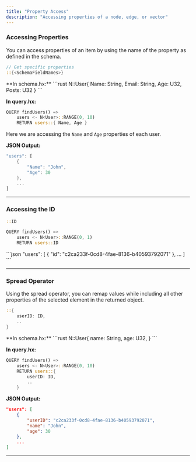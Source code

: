 ```yaml
---
title: "Property Access"
description: "Accessing properties of a node, edge, or vector"
---
```


### Accessing Properties

You can access properties of an item by using the name of the property as defined
in the schema.
```rust
// Get specific properties
::{<SchemaFieldNames>}
```
<Accordion title="Example">
**In schema.hx:**
```rust
N::User{
    Name: String, 
    Email: String,
    Age: U32,
    Posts: U32
}
```

**In query.hx:**

```rust {3}
QUERY findUsers() =>
    users <- N<User>::RANGE(0, 10)
    RETURN users::{ Name, Age }
```
Here we are accessing the `Name` and `Age` properties of each user.

**JSON Output:**

```rust
"users": [
    {
        "Name": "John",
        "Age": 30
    },
    ...
]
```
</Accordion>

---

### Accessing the ID

```rust
::ID
```

```rust
QUERY findUsers() =>
    users <- N<User>::RANGE(0, 1)
    RETURN users::ID
```
<Accordion title="JSON Output">
```json
"users": [
    {
        "id": "c2ca233f-0cd8-4fae-8136-b40593792071"
    },
    ...
]
```
</Accordion>

---

### Spread Operator

Using the spread operator, you can remap values while including all 
other properties of the selected element in the returned object.

```rust
::{
    userID: ID,
    .. 
}
```

<Accordion title="Example">
**In schema.hx:**
```rust
N::User{
    name: String,
    age: U32,
}
```

**In query.hx:**
```rust
QUERY findUsers() =>
    users <- N<User>::RANGE(0, 10)
    RETURN users::{
        userID: ID,
        .. 
    }
```

**JSON Output:**
```json
"users": [
    {
        "userID": "c2ca233f-0cd8-4fae-8136-b40593792071",
        "name": "John",
        "age": 30
    },
    ...
]
```
</Accordion>

---